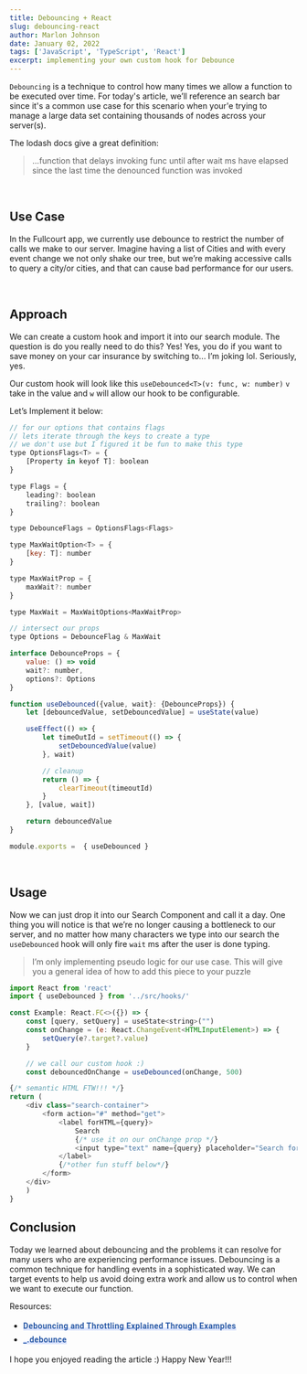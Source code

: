 ```yaml
---
title: Debouncing + React
slug: debouncing-react
author: Marlon Johnson
date: January 02, 2022
tags: ['JavaScript', 'TypeScript', 'React']
excerpt: implementing your own custom hook for Debounce
---
```


`Debouncing` is a technique to control how many times we allow a function to be executed over time.
For today's article, we’ll reference an search bar since it's a common use case for this scenario when your'e trying to manage a large data set containing thousands of nodes across your server(s).

The lodash docs give a great definition: 
> ...function that delays invoking func until after wait ms have elapsed since the last time the denounced function was invoked

<br />

## Use Case

In the Fullcourt app, we currently use debounce to restrict the number of calls we make to our server. Imagine having a list of Cities and with every event change we not only shake our tree, but we’re making accessive calls to query a city/or cities, and that can cause bad performance for our users.

<br />

## Approach

We can create a custom hook and import it into our search module. The question is do you really need to do this? Yes! Yes, you do if you want to save money on your car insurance by switching to... I’m joking lol. Seriously, yes.

Our custom hook will look like this `useDebounced<T>(v: func, w: number)` `v` take in the value and `w` will allow our hook to be configurable.

Let’s Implement it below:

```js
// for our options that contains flags
// lets iterate through the keys to create a type
// we don't use but I figured it be fun to make this type
type OptionsFlags<T> = {
	[Property in keyof T]: boolean
}

type Flags = {
	leading?: boolean
	trailing?: boolean
}

type DebounceFlags = OptionsFlags<Flags>

type MaxWaitOption<T> = {
	[key: T]: number
}

type MaxWaitProp = {
	maxWait?: number
}

type MaxWait = MaxWaitOptions<MaxWaitProp>

// intersect our props
type Options = DebounceFlag & MaxWait

interface DebounceProps = {
	value: () => void
	wait?: number,
	options?: Options
}

function useDebounced({value, wait}: {DebounceProps}) {
	let [debouncedValue, setDebouncedValue] = useState(value)

	useEffect(() => {
		let timeOutId = setTimeout(() => {
			setDebouncedValue(value)
		}, wait)

		// cleanup
		return () => {
			clearTimeout(timeoutId)
		}
	}, [value, wait])

	return debouncedValue
}

module.exports =  { useDebounced }

```

<br />

## Usage

Now we can just drop it into our Search Component and call it a day. One thing you will notice is that we’re no longer causing a bottleneck to our server, and no matter how many characters we type into our search the `useDebounced` hook will only fire `wait` ms after the user is done typing.

> I’m only implementing pseudo logic for our use case. This will give you a general idea of how to add this piece to your puzzle

```js {11,20}
import React from 'react'
import { useDebounced } from '../src/hooks/'

const Example: React.FC<>({}) => {
	const [query, setQuery] = useState<string>("")
	const onChange = (e: React.ChangeEvent<HTMLInputElement>) => {
		setQuery(e?.target?.value)
	}

	// we call our custom hook :)
	const debouncedOnChange = useDebounced(onChange, 500)

{/* semantic HTML FTW!!! */}
return (
	<div class="search-container">
		<form action="#" method="get">
			<label forHTML={query}>
				Search
				{/* use it on our onChange prop */}
				<input type="text" name={query} placeholder="Search for a City..." onChange={debouncedOnChange}/>
			</label>
			{/*other fun stuff below*/}
		</form>
	</div>
	)
}
```

## Conclusion

Today we learned about debouncing and the problems it can resolve for many users who are experiencing performance issues. Debouncing is a common technique for handling events in a sophisticated way. We can target events to help us avoid doing extra work and allow us to control when we want to execute our function.

Resources:

<ul>

<li>
  <a
    href="https://css-tricks.com/debouncing-throttling-explained-examples/"
    style="background-image: linear-gradient(transparent 70%,#dbe4ff 0);
box-sizing: border-box;
color: #2a5aa7;
cursor: pointer;
font-family: Roboto,sans-serif;
font-weight: 700;
letter-spacing: .4px;
line-height: 24px;
text-decoration: none;width:max-content;a:hover
{color: #222;}"
    target="_blank"
    rel="noopener noreferrer"
  >
    Debouncing and Throttling Explained Through Examples
  </a>
</li>

<li>
  <a
    href="https://lodash.com/docs/4.17.15#debounce"
    style="background-image: linear-gradient(transparent 70%,#dbe4ff 0);
box-sizing: border-box;
color: #2a5aa7;
cursor: pointer;
font-family: Roboto,sans-serif;
font-weight: 700;
letter-spacing: .4px;
line-height: 24px;
text-decoration: none;width:max-content;a:hover
{color: #222;}"
    target="_blank"
    rel="noopener noreferrer"
  >
    _.debounce
  </a>
</li>

</ul>

I hope you enjoyed reading the article :) Happy New Year!!!
